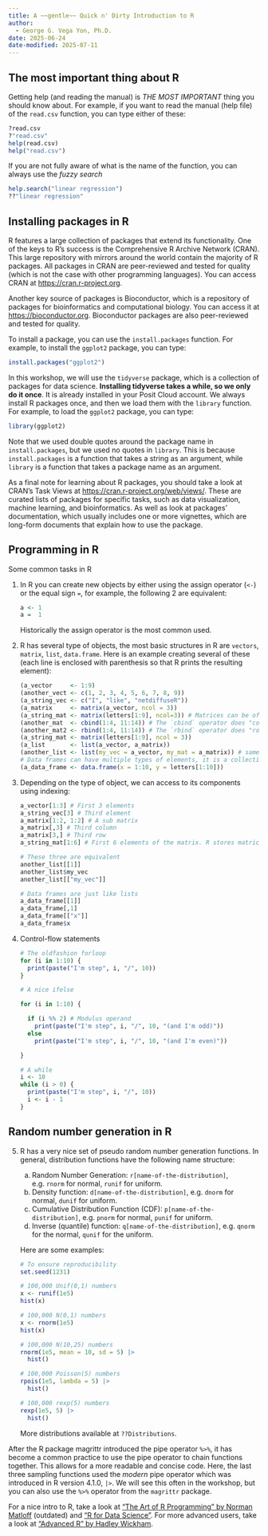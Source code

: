 ```yaml
---
title: A ~~gentle~~ Quick n' Dirty Introduction to R
author: 
  - George G. Vega Yon, Ph.D.
date: 2025-06-24
date-modified: 2025-07-11
---
```


## The most important thing about R

Getting help (and reading the manual) is *THE MOST IMPORTANT* thing you should know about. For example, if you want to read the manual (help file) of the `read.csv` function, you can type either of these:

```r
?read.csv
?"read.csv"
help(read.csv)
help("read.csv")
```

If you are not fully aware of what is the name of the function, you can always use the *fuzzy search*

```r
help.search("linear regression")
??"linear regression"
```

## Installing packages in R

R features a large collection of packages that extend its functionality. One of the keys to R's success is the Comprehensive R Archive Network (CRAN). This large repository with mirrors around the world contain the majority of R packages. All packages in CRAN are peer-reviewed and tested for quality (which is not the case with other programming languages). You can access CRAN at <https://cran.r-project.org>.

Another key source of packages is Bioconductor, which is a repository of packages for bioinformatics and computational biology. You can access it at <https://bioconductor.org>. Bioconductor packages are also peer-reviewed and tested for quality.

To install a package, you can use the `install.packages` function. For example, to install the `ggplot2` package, you can type:

```r
install.packages("ggplot2")
```

In this workshop, we will use the `tidyverse` package, which is a collection of packages for data science. **Installing tidyverse takes a while, so we only do it once**. It is already installed in your Posit Cloud account. We always install R packages once, and then we load them with the `library` function. For example, to load the `ggplot2` package, you can type:

```r
library(ggplot2)
```

::: {.callout-tip}
Note that we used double quotes around the package name in `install.packages`, but we used no quotes in `library`. This is because `install.packages` is a function that takes a string as an argument, while `library` is a function that takes a package name as an argument.
:::

As a final note for learning about R packages, you should take a look at CRAN's Task Views at <https://cran.r-project.org/web/views/>. These are curated lists of packages for specific tasks, such as data visualization, machine learning, and bioinformatics. As well as look at packages' documentation, which usually includes one or more vignettes, which are long-form documents that explain how to use the package.

## Programming in R

Some common tasks in R
    

1.  In R you can create new objects by either using the assign operator (`<-`) or the equal sign `=`, for example, the following 2 are equivalent:

    ```r
    a <- 1
    a =  1
    ```

    Historically the assign operator is the most common used.

2.  R has several type of objects, the most basic structures in R are `vectors`, `matrix`, `list`, `data.frame`. Here is an example creating several of these (each line is enclosed with parenthesis so that R prints the resulting element):

    ```r
    (a_vector     <- 1:9)
    (another_vect <- c(1, 2, 3, 4, 5, 6, 7, 8, 9))
    (a_string_vec <- c("I", "like", "netdiffuseR"))
    (a_matrix     <- matrix(a_vector, ncol = 3))
    (a_string_mat <- matrix(letters[1:9], ncol=3)) # Matrices can be of strings too
    (another_mat  <- cbind(1:4, 11:14)) # The `cbind` operator does "column bind"
    (another_mat2 <- rbind(1:4, 11:14)) # The `rbind` operator does "row bind"
    (a_string_mat <- matrix(letters[1:9], ncol = 3))
    (a_list       <- list(a_vector, a_matrix))
    (another_list <- list(my_vec = a_vector, my_mat = a_matrix)) # same but with names!
    # Data frames can have multiple types of elements, it is a collection of lists
    (a_data_frame <- data.frame(x = 1:10, y = letters[1:10]))
    ```
    
3.  Depending on the type of object, we can access to its components using indexing:

    ```r
    a_vector[1:3] # First 3 elements
    a_string_vec[3] # Third element
    a_matrix[1:2, 1:2] # A sub matrix
    a_matrix[,3] # Third column
    a_matrix[3,] # Third row
    a_string_mat[1:6] # First 6 elements of the matrix. R stores matrices by column.
    
    # These three are equivalent
    another_list[[1]]
    another_list$my_vec
    another_list[["my_vec"]]
    
    # Data frames are just like lists
    a_data_frame[[1]]
    a_data_frame[,1]
    a_data_frame[["x"]]
    a_data_frame$x
    ```
    
4.  Control-flow statements

    ```r
    # The oldfashion forloop
    for (i in 1:10) {
      print(paste("I'm step", i, "/", 10))
    }
    
    # A nice ifelse
    
    for (i in 1:10) {
      
      if (i %% 2) # Modulus operand
        print(paste("I'm step", i, "/", 10, "(and I'm odd)"))
      else
        print(paste("I'm step", i, "/", 10, "(and I'm even)"))
      
    }
    
    # A while
    i <- 10
    while (i > 0) {
      print(paste("I'm step", i, "/", 10))
      i <- i - 1
    }
    ```

## Random number generation in R

5.  R has a very nice set of pseudo random number generation functions. In general, distribution functions have the following name structure:

    a.  Random Number Generation: `r[name-of-the-distribution]`, e.g. `rnorm` for normal, `runif` for uniform.
    b.  Density function: `d[name-of-the-distribution]`, e.g. `dnorm` for normal, `dunif` for uniform.
    c.  Cumulative Distribution Function (CDF): `p[name-of-the-distribution]`, e.g. `pnorm` for normal, `punif` for uniform.
    d.  Inverse (quantile) function: `q[name-of-the-distribution]`, e.g. `qnorm` for the normal, `qunif` for the uniform.
    
    Here are some examples:
     
    ```r
    # To ensure reproducibility
    set.seed(1231)
    
    # 100,000 Unif(0,1) numbers
    x <- runif(1e5)
    hist(x)
    
    # 100,000 N(0,1) numbers
    x <- rnorm(1e5)
    hist(x)
    
    # 100,000 N(10,25) numbers
    rnorm(1e5, mean = 10, sd = 5) |>
      hist()
    
    # 100,000 Poisson(5) numbers
    rpois(1e5, lambda = 5) |>
      hist()
    
    # 100,000 rexp(5) numbers
    rexp(1e5, 5) |>
      hist()
    ```
    
    More distributions available at `??Distributions`.

::: {.callout-tip title="Pipes in R"}
After the R package magrittr introduced the pipe operator `%>%`, it has become a common practice to use the pipe operator to chain functions together. This allows for a more readable and concise code. Here, the last three sampling functions used the *modern* pipe operator which was introduced in R version 4.1.0, `|>`. We will see this often in the workshop, but you can also use the `%>%` operator from the `magrittr` package.
:::

For a nice intro to R, take a look at ["The Art of R Programming" by Norman Matloff](https://nostarch.com/artofr.htm) (outdated) and ["R for Data Science"](https://r4ds.hadley.nz/). For more advanced users, take a look at ["Advanced R" by Hadley Wickham](http://adv-r.had.co.nz/).
